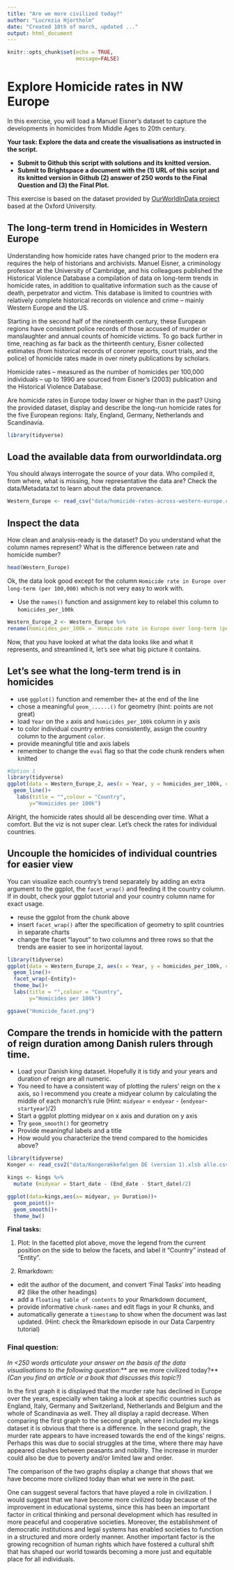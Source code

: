 ---
title: "Are we more civilized today?"
author: "Lucrezia Hjortholm"
date: "Created 10th of march, updated ..."
output: html_document
---

```{r setup, include=FALSE}
knitr::opts_chunk$set(echo = TRUE,
                      message=FALSE)
```
#  Explore Homicide rates in NW Europe
In this exercise, you will load a Manuel Eisner's dataset to capture the developments in homicides from Middle Ages to 20th century. 

**Your task: Explore the data and create the visualisations as instructed in the script.** 

- **Submit to Github this script with solutions and its knitted version.**  
- **Submit to Brightspace a document with the (1) URL of this script and its knitted version in Github (2) answer of 250 words to the Final Question and (3) the Final Plot.**



This exercise is based on the dataset provided by [OurWorldInData project](https://ourworldindata.org/homicides) based at the Oxford University.

## The long-term trend in Homicides in Western Europe

Understanding how homicide rates have changed prior to the modern era requires the help of historians and archivists. Manuel Eisner, a criminology professor at the University of Cambridge, and his colleagues published the Historical Violence Database \href{https://cjrc.osu.edu/research/interdisciplinary/hvd}: a compilation of data on long-term trends in homicide rates, in addition to qualitative information such as the cause of death, perpetrator and victim. This database is limited to countries with relatively complete historical records on violence and crime – mainly Western Europe and the US.

Starting in the second half of the nineteenth century, these European regions have consistent police records of those accused of murder or manslaughter and annual counts of homicide victims. To go back further in time, reaching as far back as the thirteenth century, Eisner collected estimates (from historical records of coroner reports, court trials, and the police) of homicide rates made in over ninety publications by scholars.

Homicide rates – measured as the number of homicides per 100,000 individuals – up to 1990 are sourced from Eisner’s (2003) publication and the Historical Violence Database. 

Are homicide rates in Europe today lower or higher than in the past? Using the provided dataset, display and describe the long-run homicide rates for the five European regions: Italy, England, Germany, Netherlands and Scandinavia.

```{r library}
library(tidyverse)
```

## Load the available data from ourworldindata.org

You should always interrogate the source of your data. Who compiled it, from where, what is missing, how representative the data are? Check the data/Metadata.txt to learn about the data provenance.

```{r load-data}
Western_Europe <- read_csv("data/homicide-rates-across-western-europe.csv")
```

## Inspect the data

How clean and analysis-ready is the dataset? Do you understand what the column names represent? What is the difference between rate and homicide number?

```{r inspect}
head(Western_Europe)
```

Ok, the data look good except for the column `Homicide rate in Europe over long-term (per 100,000)` which is not very easy to work with.

- Use the `names()` function and assignment key to relabel this column to `homicides_per_100k` 

```{r relabel column}
Western_Europe_2 <- Western_Europe %>% 
rename(homicides_per_100k = `Homicide rate in Europe over long-term (per 100,000) (homicides per 100,000 people)`)
```

Now, that you have looked at what the data looks like and what it represents, and streamlined it, let's see what big picture it contains.

## Let's see what the long-term trend is in homicides

- use `ggplot()` function and remember the`+` at the end of the line
- chose a meaningful `geom_......()`  for geometry (hint: points are not great)
- load `Year` on the `x` axis and `homicides_per_100k` column in y axis
- to color individual country entries consistently, assign the country column to the argument `color`.
- provide meaningful title and axis labels
- remember to change the `eval` flag so that the code chunk renders when knitted 

```{r plot-homicides, eval = TRUE}
#Option 1
library(tidyverse)
ggplot(data = Western_Europe_2, aes(x = Year, y = homicides_per_100k, colour = Entity))+
  geom_line()+
   labs(title = "",colour = "Country",
       y="Homicides per 100k")

```
Alright, the homicide rates should all be descending over time. What a comfort. But the viz is not super clear. Let's check the rates for individual countries.

## Uncouple the homicides of individual countries for easier view

You can visualize each country's trend separately by adding an extra argument to the ggplot, the `facet_wrap()` and feeding it the country column. If in doubt, check your ggplot tutorial and your country column name for exact usage.

- reuse the ggplot from the chunk above
- insert `facet_wrap()` after the specification of geometry to split countries in separate charts
- change the facet "layout" to two columns and three rows so that the trends are easier to see in horizontal layout. 


```{r eval = FALSE}
library(tidyverse)
ggplot(data = Western_Europe_2, aes(x = Year, y = homicides_per_100k, colour = Entity))+
  geom_line()+ 
  facet_wrap(~Entity)+
  theme_bw()+
  labs(title = "",colour = "Country",
       y="Homicides per 100k")

ggsave("Homicide_facet.png")
```

## Compare the trends in homicide with the pattern of reign duration among Danish rulers through time.

- Load your Danish king dataset. Hopefully it is tidy and your years and duration of reign are all numeric.
- You need to have a consistent way of plotting the rulers' reign on the x axis, so I recommend you create a midyear column by calculating the middle of each monarch's rule (Hint: `midyear` = `endyear` - (`endyear`-`startyear`)/2)
- Start a ggplot plotting midyear on x axis and duration on y axis
- Try `geom_smooth()` for geometry 
- Provide meaningful labels and a title
- How would you characterize the trend compared to the homicides above?

```{r eval = FALSE}
library(tidyverse)
Konger <- read_csv2("data/Kongerækkefølgen DE (version 1).xlsb alle.csv")

kings <- kings %>%
  mutate (midyear = Start_date - (End_date - Start_date)/2)

ggplot(data=kings,aes(x= midyear, y= Duration))+
  geom_point()+ 
  geom_smooth()+
  theme_bw()

```
**Final tasks:**

1) Plot: In the facetted plot above, move the legend from the current position on the side to below the facets, and label it "Country" instead of "Entity".

2) Rmarkdown: 

  - edit the author of the document, and convert 'Final Tasks' into heading #2 (like the other headings) 
  - add a `floating table of contents` to your Rmarkdown document, 
  - provide informative `chunk-names` and edit flags in your R chunks, and
  - automatically generate a `timestamp` to show when the document was last updated. (Hint: check the Rmarkdown episode in our Data Carpentry tutorial)

###  Final question: 

*In <250 words articulate your answer on the basis of the data visualisations to the following question*:** are we more civilized today?** *(Can you find an article or a book that discusses this topic?)*

In the first graph it is displayed that the murder rate has declined in Europe over the years, especially when taking a look at specific countries such as England, Italy, Germany and Switzerland, Netherlands and Belgium and the whole of Scandinavia as well. They all display a rapid decrease. When comparing the first graph to the second graph, where I included my kings dataset it is obvious that there is a difference. In the second graph, the murder rate appears to have increased towards the end of the kings’ reigns. Perhaps this was due to social struggles at the time, where there may have appeared clashes between peasants and nobility. The increase in murder could also be due to poverty and/or limited law and order. 

The comparison of the two graphs display a change that shows that we have become more civilized today than what we were in the past. 

One can suggest several factors that have played a role in civilization. I would suggest that we have become more civilized today because of the improvement in educational systems, since this has been an important factor in critical thinking and personal development which has resulted in more peaceful and cooperative societies. Moreover, the establishment of democratic institutions and legal systems has enabled societies to function in a structured and more orderly manner. Another important factor is the growing recognition of human rights which have fostered a cultural shift that has shaped our world towards becoming a more just and equitable place for all individuals. 

